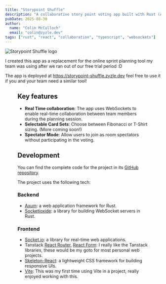 ```yaml
---
title: "Storypoint Shuffle"
description: "A collaborative story point voting app built with Rust (Axum, Socketioxide) and React."
pubDate: 2025-08-30
author:
  name: "Colin McCulloch"
  email: "colin@zyzle.dev"
tags: ["rust", "react", "collaboration", "typescript", "websockets"]
---
```



<Image src={StorypointShuffleLogo} alt="Storypoint Shuffle logo" class="mx-auto" />

I created this app as a replacement for the online sprint planning tool my team was using after we ran out of our free trial period :D

The app is deployed at https://storypoint-shuffle.zyzle.dev feel free to use it if you and your team need a similar tool!

<Figure 
  filename={StorypointShuffleImg} 
  alt="Storypoint Shuffle main page" 
  title="Storypoint Shuffle main page"
  caption="The main room view of the app"
/>

## Key features

- **Real Time collaboration**: The app uses WebSockets to enable real-time collaboration between team members during the planning session.
- **Selectable Card Sets**: Choose between Fibonacci or T-Shirt sizing. (More coming soon!)
- **Spectator Mode**: Allow users to join as room spectators without participating in the voting.

## Development

You can find the complete code for the project in its [GitHub repository](https://github.com/zyzle/storypoint-shuffle).

The project uses the following tech:

### Backend

- [Axum](https://docs.rs/axum/latest/axum/): a web application framework for Rust.
- [Socketioxide](https://docs.rs/socketioxide/latest/socketioxide/): a library for building WebSocket servers in Rust.

### Frontend

- [Socket.io](https://socket.io/): a library for real-time web applications.
- Tanstack [React Router](https://tanstack.com/router/latest), [React Form](https://tanstack.com/form/latest): I really like the Tanstack libraries, these would be my goto for most personal web projects.
- [Skeleton-React](https://www.skeleton.dev/): a lightweight CSS framework for building responsive UIs.
- [Vite](https://vite.dev/): This was my first time using Vite in a project, really enjoyed working with this.